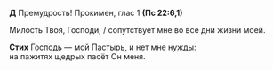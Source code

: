 **Д** Премудрость! Прокимен, глас 1 **(Пс 22:6,1)**

Милость Твоя, Господи, / сопутствует мне во все дни жизни моей.

**Стих** Господь — мой Пастырь, и нет мне нужды:  
на пажитях щедрых пасёт Он меня.
